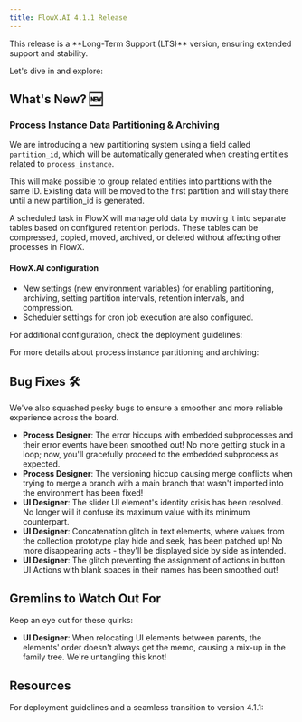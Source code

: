 ```yaml
---
title: FlowX.AI 4.1.1 Release
---
```


<Info>
This release is a **Long-Term Support (LTS)** version, ensuring extended support and stability.
</Info>

Let's dive in and explore:

## **What's New?** 🆕

### Process Instance Data Partitioning & Archiving


We are introducing a new partitioning system using a field called `partition_id`, which will be automatically generated when creating entities related to `process_instance`. 

This will make possible to group related entities into partitions with the same ID. Existing data will be moved to the first partition and will stay there until a new partition_id is generated.

A scheduled task in FlowX will manage old data by moving it into separate tables based on configured retention periods. These tables can be compressed, copied, moved, archived, or deleted without affecting other processes in FlowX. 

#### FlowX.AI configuration

- New settings (new environment variables) for enabling partitioning, archiving, setting partition intervals, retention intervals, and compression.
- Scheduler settings for cron job execution are also configured.

For additional configuration, check the deployment guidelines:

<Card title="Additional configuration" href="./deployment-guidelines-v4.1.1#additional-configuration">
</Card>

For more details about process instance partitioning and archiving:

<Card title ="Process instance archiving and partitioning" href= "../../4.0/setup-guides/flowx-engine-setup-guide/process-instance-data">
</Card>

## **Bug Fixes** 🛠️

We've also squashed pesky bugs to ensure a smoother and more reliable experience across the board.

- **Process Designer**: The error hiccups with embedded subprocesses and their error events have been smoothed out! No more getting stuck in a loop; now, you'll gracefully proceed to the embedded subprocess as expected.
- **Process Designer**: The versioning hiccup causing merge conflicts when trying to merge a branch with a main branch that wasn't imported into the environment has been fixed!
- **UI Designer**: The slider UI element's identity crisis has been resolved. No longer will it confuse its maximum value with its minimum counterpart.
- **UI Designer**: Concatenation glitch in text elements, where values from the collection prototype play hide and seek, has been patched up! No more disappearing acts - they'll be displayed side by side as intended.
- **UI Designer**: The glitch preventing the assignment of actions in button UI Actions with blank spaces in their names has been smoothed out!

## Gremlins to Watch Out For

Keep an eye out for these quirks:

- **UI Designer**: When relocating UI elements between parents, the elements' order doesn't always get the memo, causing a mix-up in the family tree. We're untangling this knot! 

## Resources

For deployment guidelines and a seamless transition to version 4.1.1: 

<CardGroup>
<Card title="Deployment guidelines v4.1.1" href="./deployment-guidelines-v4.1.1" icon ="file">
</Card>

<Card title="Migrating from previous versions" href="./migrating-from-previous-to-v4.1.1" icon ="file">
</Card>

</CardGroup>
